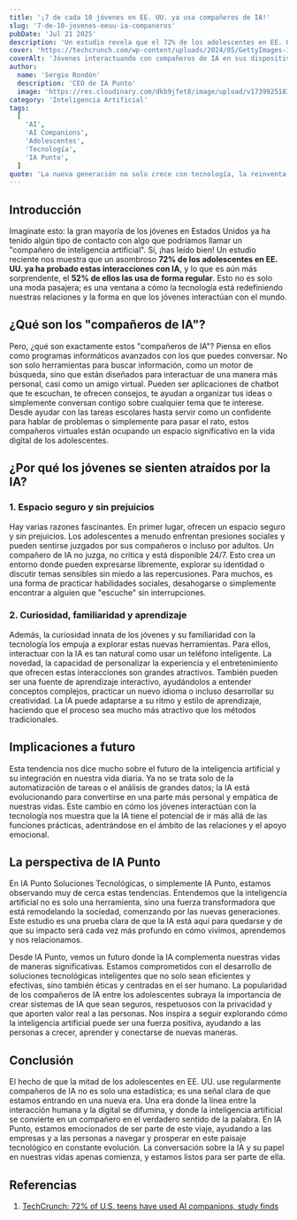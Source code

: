 ```yaml
---
title: '¡7 de cada 10 jóvenes en EE. UU. ya usa compañeros de IA!'
slug: '7-de-10-jovenes-eeuu-ia-companeros'
pubDate: 'Jul 21 2025'
description: 'Un estudio revela que el 72% de los adolescentes en EE. UU. ha interactuado con compañeros de IA, y el 52% los usa regularmente, transformando la interacción digital y el soporte emocional.'
cover: 'https://techcrunch.com/wp-content/uploads/2024/05/GettyImages-1354022389.jpg?resize=1536,1009'
coverAlt: 'Jóvenes interactuando con compañeros de IA en sus dispositivos'
author:
  name: 'Sergio Rondón'
  description: 'CEO de IA Punto'
  image: 'https://res.cloudinary.com/dkb9jfet8/image/upload/v1739925181/sergio_gdcaeh.png'
category: 'Inteligencia Artificial'
tags:
  [
    'AI',
    'AI Companions',
    'Adolescentes',
    'Tecnología',
    'IA Punto',
  ]
quote: 'La nueva generación no solo crece con tecnología, la reinventa: los compañeros de IA son el reflejo de una juventud que busca conexión, apoyo y creatividad sin límites.'
---
```


<h2 id="introduccion">Introducción</h2>

Imagínate esto: la gran mayoría de los jóvenes en Estados Unidos ya ha tenido algún tipo de contacto con algo que podríamos llamar un "compañero de inteligencia artificial". Sí, ¡has leído bien! Un estudio reciente nos muestra que un asombroso <strong>72% de los adolescentes en EE. UU. ya ha probado estas interacciones con IA</strong>, y lo que es aún más sorprendente, el <strong>52% de ellos las usa de forma regular</strong>. Esto no es solo una moda pasajera; es una ventana a cómo la tecnología está redefiniendo nuestras relaciones y la forma en que los jóvenes interactúan con el mundo.

<h2 id="que-son-companeros-ia">¿Qué son los "compañeros de IA"?</h2>

Pero, ¿qué son exactamente estos "compañeros de IA"? Piensa en ellos como programas informáticos avanzados con los que puedes conversar. No son solo herramientas para buscar información, como un motor de búsqueda, sino que están diseñados para interactuar de una manera más personal, casi como un amigo virtual. Pueden ser aplicaciones de chatbot que te escuchan, te ofrecen consejos, te ayudan a organizar tus ideas o simplemente conversan contigo sobre cualquier tema que te interese. Desde ayudar con las tareas escolares hasta servir como un confidente para hablar de problemas o simplemente para pasar el rato, estos compañeros virtuales están ocupando un espacio significativo en la vida digital de los adolescentes.

<h2 id="por-que-atraen-a-los-jovenes">¿Por qué los jóvenes se sienten atraídos por la IA?</h2>

<h3 id="espacio-seguro-sin-prejuicios">1. Espacio seguro y sin prejuicios</h3>

Hay varias razones fascinantes. En primer lugar, ofrecen un espacio seguro y sin prejuicios. Los adolescentes a menudo enfrentan presiones sociales y pueden sentirse juzgados por sus compañeros o incluso por adultos. Un compañero de IA no juzga, no critica y está disponible 24/7. Esto crea un entorno donde pueden expresarse libremente, explorar su identidad o discutir temas sensibles sin miedo a las repercusiones. Para muchos, es una forma de practicar habilidades sociales, desahogarse o simplemente encontrar a alguien que "escuche" sin interrupciones.

<h3 id="curiosidad-familiaridad-aprendizaje">2. Curiosidad, familiaridad y aprendizaje</h3>

Además, la curiosidad innata de los jóvenes y su familiaridad con la tecnología los empuja a explorar estas nuevas herramientas. Para ellos, interactuar con la IA es tan natural como usar un teléfono inteligente. La novedad, la capacidad de personalizar la experiencia y el entretenimiento que ofrecen estas interacciones son grandes atractivos. También pueden ser una fuente de aprendizaje interactivo, ayudándolos a entender conceptos complejos, practicar un nuevo idioma o incluso desarrollar su creatividad. La IA puede adaptarse a su ritmo y estilo de aprendizaje, haciendo que el proceso sea mucho más atractivo que los métodos tradicionales.

<h2 id="implicaciones-a-futuro">Implicaciones a futuro</h2>

Esta tendencia nos dice mucho sobre el futuro de la inteligencia artificial y su integración en nuestra vida diaria. Ya no se trata solo de la automatización de tareas o el análisis de grandes datos; la IA está evolucionando para convertirse en una parte más personal y empática de nuestras vidas. Este cambio en cómo los jóvenes interactúan con la tecnología nos muestra que la IA tiene el potencial de ir más allá de las funciones prácticas, adentrándose en el ámbito de las relaciones y el apoyo emocional.

<h2 id="la-perspectiva-de-ia-punto">La perspectiva de IA Punto</h2>

En IA Punto Soluciones Tecnológicas, o simplemente IA Punto, estamos observando muy de cerca estas tendencias. Entendemos que la inteligencia artificial no es solo una herramienta, sino una fuerza transformadora que está remodelando la sociedad, comenzando por las nuevas generaciones. Este estudio es una prueba clara de que la IA está aquí para quedarse y de que su impacto será cada vez más profundo en cómo vivimos, aprendemos y nos relacionamos.

Desde IA Punto, vemos un futuro donde la IA complementa nuestras vidas de maneras significativas. Estamos comprometidos con el desarrollo de soluciones tecnológicas inteligentes que no solo sean eficientes y efectivas, sino también éticas y centradas en el ser humano. La popularidad de los compañeros de IA entre los adolescentes subraya la importancia de crear sistemas de IA que sean seguros, respetuosos con la privacidad y que aporten valor real a las personas. Nos inspira a seguir explorando cómo la inteligencia artificial puede ser una fuerza positiva, ayudando a las personas a crecer, aprender y conectarse de nuevas maneras.

<h2 id="conclusion">Conclusión</h2>

El hecho de que la mitad de los adolescentes en EE. UU. use regularmente compañeros de IA no es solo una estadística; es una señal clara de que estamos entrando en una nueva era. Una era donde la línea entre la interacción humana y la digital se difumina, y donde la inteligencia artificial se convierte en un compañero en el verdadero sentido de la palabra. En IA Punto, estamos emocionados de ser parte de este viaje, ayudando a las empresas y a las personas a navegar y prosperar en este paisaje tecnológico en constante evolución. La conversación sobre la IA y su papel en nuestras vidas apenas comienza, y estamos listos para ser parte de ella.

<h2 id="referencias">Referencias</h2>

1.  <a href="https://techcrunch.com/2025/07/21/72-of-u-s-teens-have-used-ai-companions-study-finds/" target="_blank" rel="noopener noreferrer">TechCrunch: 72% of U.S. teens have used AI companions, study finds</a>